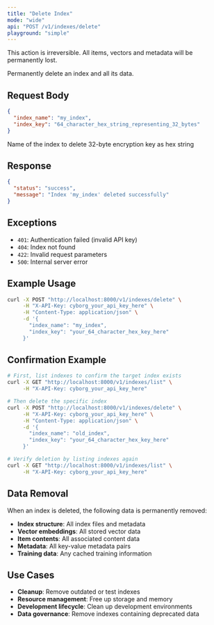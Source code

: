 ```yaml
---
title: "Delete Index"
mode: "wide"
api: "POST /v1/indexes/delete"
playground: "simple"
---
```


<Warning>This action is irreversible. All items, vectors and metadata will be permanently lost.</Warning>

Permanently delete an index and all its data.

## Request Body

```json
{
  "index_name": "my_index",
  "index_key": "64_character_hex_string_representing_32_bytes"
}
```

<Expandable title="parameters">
  <ParamField body="index_name" type="string" required="true">
    Name of the index to delete
  </ParamField>
  <ParamField body="index_key" type="string" required="true">
    32-byte encryption key as hex string
  </ParamField>
</Expandable>

## Response

```json
{
  "status": "success",
  "message": "Index 'my_index' deleted successfully"
}
```

## Exceptions

- `401`: Authentication failed (invalid API key)
- `404`: Index not found
- `422`: Invalid request parameters
- `500`: Internal server error

## Example Usage

```bash
curl -X POST "http://localhost:8000/v1/indexes/delete" \
     -H "X-API-Key: cyborg_your_api_key_here" \
     -H "Content-Type: application/json" \
     -d '{
       "index_name": "my_index",
       "index_key": "your_64_character_hex_key_here"
     }'
```

## Confirmation Example

```bash
# First, list indexes to confirm the target index exists
curl -X GET "http://localhost:8000/v1/indexes/list" \
     -H "X-API-Key: cyborg_your_api_key_here"

# Then delete the specific index
curl -X POST "http://localhost:8000/v1/indexes/delete" \
     -H "X-API-Key: cyborg_your_api_key_here" \
     -H "Content-Type: application/json" \
     -d '{
       "index_name": "old_index",
       "index_key": "your_64_character_hex_key_here"
     }'

# Verify deletion by listing indexes again
curl -X GET "http://localhost:8000/v1/indexes/list" \
     -H "X-API-Key: cyborg_your_api_key_here"
```

## Data Removal

When an index is deleted, the following data is permanently removed:

- **Index structure**: All index files and metadata
- **Vector embeddings**: All stored vector data
- **Item contents**: All associated content data
- **Metadata**: All key-value metadata pairs
- **Training data**: Any cached training information

## Use Cases

- **Cleanup**: Remove outdated or test indexes
- **Resource management**: Free up storage and memory
- **Development lifecycle**: Clean up development environments
- **Data governance**: Remove indexes containing deprecated data